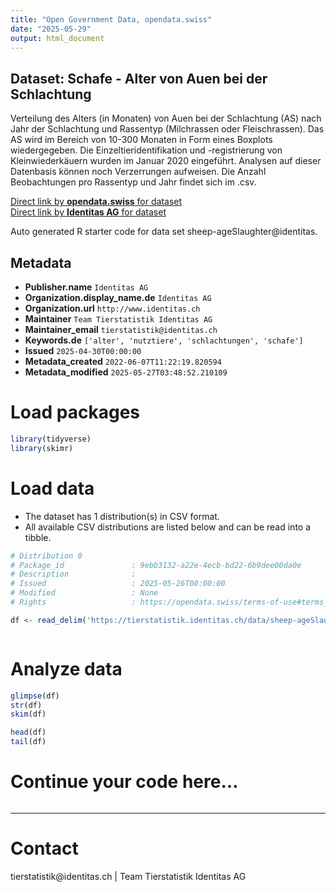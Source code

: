 ```yaml
---
title: "Open Government Data, opendata.swiss"
date: "2025-05-29"
output: html_document
---
```


## Dataset: Schafe - Alter von Auen bei der Schlachtung

Verteilung des Alters (in Monaten) von Auen bei der Schlachtung (AS) nach Jahr der Schlachtung und Rassentyp (Milchrassen oder Fleischrassen). Das AS wird im Bereich von 10-300 Monaten in Form eines Boxplots wiedergegeben. Die Einzeltieridentifikation und -registrierung von Kleinwiederkäuern wurden im Januar 2020 eingeführt. Analysen auf dieser Datenbasis können noch Verzerrungen aufweisen. Die Anzahl Beobachtungen pro Rassentyp und Jahr findet sich im .csv.

[Direct link by **opendata.swiss** for dataset](https://opendata.swiss/de/dataset/schafe-alter-von-auen-bei-der-schlachtung)<br>
[Direct link by **Identitas AG** for dataset](https://tierstatistik.identitas.ch/)

Auto generated R starter code for data set sheep-ageSlaughter@identitas.

## Metadata

- **Publisher.name** `Identitas AG`
- **Organization.display_name.de** `Identitas AG`
- **Organization.url** `http://www.identitas.ch`
- **Maintainer** `Team Tierstatistik Identitas AG`
- **Maintainer_email** `tierstatistik@identitas.ch`
- **Keywords.de** `['alter', 'nutztiere', 'schlachtungen', 'schafe']`
- **Issued** `2025-04-30T00:00:00`
- **Metadata_created** `2022-06-07T11:22:19.820594`
- **Metadata_modified** `2025-05-27T03:48:52.210109`


# Load packages

```r

library(tidyverse)
library(skimr)

```

# Load data

-   The dataset has 1 distribution(s) in CSV format.
-   All available CSV distributions are listed below and can be read into a tibble.

```r

# Distribution 0
# Package_id               : 9ebb3132-a22e-4ecb-bd22-6b9dee00da0e
# Description              : 
# Issued                   : 2025-05-26T00:00:00
# Modified                 : None
# Rights                   : https://opendata.swiss/terms-of-use#terms_by

df <- read_delim('https://tierstatistik.identitas.ch/data/sheep-ageSlaughter.csv')



```

# Analyze data

```r

glimpse(df)
str(df)
skim(df)

head(df)
tail(df)

```

# Continue your code here...

```r

```

------------------------------------------------------------------------

# Contact

tierstatistik@identitas.ch | Team Tierstatistik Identitas AG
